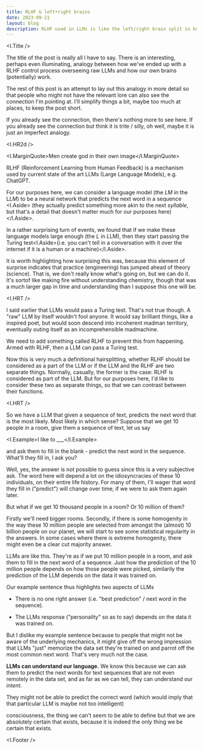```yaml
---
title: RLHF & left•right brains
date: 2023-09-21
layout: blog
description: RLHF used in LLMs is like the left/right brain split in humans
---
```



<I.Title />

The title of the post is really all I have to say. There is an interesting,
perhaps even illuminating, analogy between how we've ended up with a RLHF
control process overseeing raw LLMs and how our own brains (potentially) work.

The rest of this post is an attempt to lay out this analogy in more detail so
that people who might not have the relevant lore can also see the connection I'm
pointing at. I'll simplify things a bit, maybe too much at places, to keep the
post short.

If you already see the connection, then there's nothing more to see here. If you
already see the connection but think it is trite / silly, oh well, maybe it is
just an imperfect analogy.

<I.HR2d />

<I.MarginQuote>Men create god in their own image</I.MarginQuote>

RLHF (Reinforcement Learning from Human Feedback) is a mechanism used by current
state of the art LLMs (Large Language Models), e.g. ChatGPT.

For our purposes here, we can consider a language model (the _LM_ in the L*LM*)
to be a neural network that predicts the next word in a sequence <I.Aside>
(they actually predict something more akin to the next _syllable_, but
that's a detail that doesn't matter much for our purposes here)</I.Aside>.

In a rather surprising turn of events, we found that if we make these language
models large enough (the _L_ in *L*LM), then they start passing the Turing
test<I.Aside>(i.e. you can't tell in a conversation with it over the internet if
it is a human or a machine)</I.Aside>.

It is worth highlighting how surprising this was, because this element of
surprise indicates that practice (engineering) has jumped ahead of theory
(science). That is, we don't really know what's going on, but we can do it. It's
sortof like making fire without understanding chemistry, though that was a much
larger gap in time and understanding than I suppose this one will be.

<I.HRT />

I said earlier that LLMs would pass a Turing test. That's not true though. A
"raw" LLM by itself wouldn't fool anyone. It would say brilliant things, like a
inspired poet, but would soon descend into incoherent madman territory,
eventually outing itself as an incomprehensible madmachine.

We need to add something called RLHF to prevent this from happening. Armed with
RLHF, then a LLM can pass a Turing test.

Now this is very much a definitional hairsplitting, whether RLHF should be
considered as a part of the LLM or if the LLM and the RLHF are two separate
things. Normally, casually, the former is the case: RLHF is considered as part
of the LLM. But for our purposes here, I'd like to consider these two as
separate things, so that we can contrast between their functions.

<I.HRT />

So we have a LLM that given a sequence of text, predicts the next word that is
the most likely. Most likely in which sense? Suppose that we get 10 people in a
room, give them a sequence of text, let us say

<I.Example>I like to ___</I.Example>

and ask them to fill in the blank - predict the next word in the sequence.
What'll they fill in, I ask you?

Well, yes, the answer is not possible to guess since this is a very subjective
ask. The word here will depend a lot on the idiosyncracies of these 10
individuals, on their entire life history. For many of them, I'll wager that
word they fill in ("predict") will change over time, if we were to ask them
again later.

But what if we get 10 thousand people in a room? Or 10 million of them?

Firstly we'll need bigger rooms. Secondly, if there is some homogenity in the
way these 10 million people are selected from amongst the (almost) 10 billion
people on our planet, we will start to see some statistical regularity in the
answers. In some cases where there is extreme homogenity, there might even be a
clear cut majority answer.

LLMs are like this. They're as if we put 10 million people in a room, and ask
them to fill in the next word of a sequence. Just how the prediction of the 10
million people depends on how those people were picked, similarily the
prediction of the LLM depends on the data it was trained on.

Our example sentence thus highlights two aspects of LLMs

-   There is no one right answer (i.e. "best prediction" / next word in the
    sequence).

-   The LLMs response ("personality" so as to say) depends on the data it was
    trained on.

But I dislike my example sentence because to people that might not be aware of
the underlying mechanics, it might give off the wrong impression that LLMs
"just" memorize the data set they're trained on and parrot off the most common
next word. That's very much not the case.

**LLMs can understand our language.** We know this because we can ask them to
predict the next words for text sequences that are not even remotely in the data
set, and as far as we can tell, they can understand our _intent_.

They might not
be able to predict the correct word (which would imply that
that particular LLM is maybe not too intelligent)

consciousness, the thing we can't seem to be able to define but that we are
absolutely certain that exists, because it is indeed the only thing we be
certain that exists.

<I.Footer />
